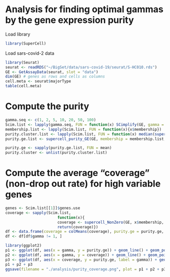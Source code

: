 # Analysis for finding optimal gammas by the gene expression purity

Load library
```r
library(SuperCell)
```

Load sars-covid-2 data
```r
library(Seurat)
seurat <- readRDS("~/BigSet/data/sars-covid-19/seurat/S-HC010.rds")
GE <- GetAssayData(seurat, slot = "data")
dim(GE) # genes as rows and cells as columns
cell.meta <- seurat$majorType
table(cell.meta)
```
# Compute the purity
```r
gamma.seq <- c(1, 2, 5, 10, 20, 50, 100)
Scim.list <- lapply(gamma.seq, FUN = function(x) SCimplify(GE, gamma = x))
membership.list <- lapply(Scim.list, FUN = function(x){x$membership})
purity.cluster.list <- lapply(Scim.list, FUN = function(x) median(supercell_purity(clusters = cell.meta, supercell_membership = x$membership)))
purity.ge.list <- supercell_purity_GE(GE, membership = membership.list, exclude.single.cells = TRUE)

purity.ge <- sapply(purity.ge.list, FUN = mean)
purity.cluster <- unlist(purity.cluster.list)
```
# Compute the average "coverage" (non-drop out rate) for high variable genes
```r
genes <- Scim.list[[1]]$genes.use
coverage <- sapply(Scim.list, 
                       function(x){ 
                       coverage <- supercell_NonZero(GE, x$membership, genes = genes)
                       return(coverage)})
df <- data.frame(coverage = colMeans(coverage), purity.ge = purity.ge, gamma = gamma.seq)
df <- df[df$gamma != 1, ]
```

```r
library(ggplot2)
p1 <- ggplot(df, aes(x = gamma, y = purity.ge)) + geom_line() + geom_point() + ggtitle("purity")
p2 <- ggplot(df, aes(x = gamma, y = coverage)) + geom_line() + geom_point() + ggtitle("coverage")
p3 <- ggplot(df, aes(x = coverage, y = purity.ge, label = gamma)) + geom_line() + geom_point() + ggtitle("coverage vs. purity") + geom_text(nudge_x = 0.05)
p1 + p2 + p3
ggsave(filename = "./analysis/purity_coverage.png", plot = p1 + p2 + p3, width = 10, height = 5)
```

